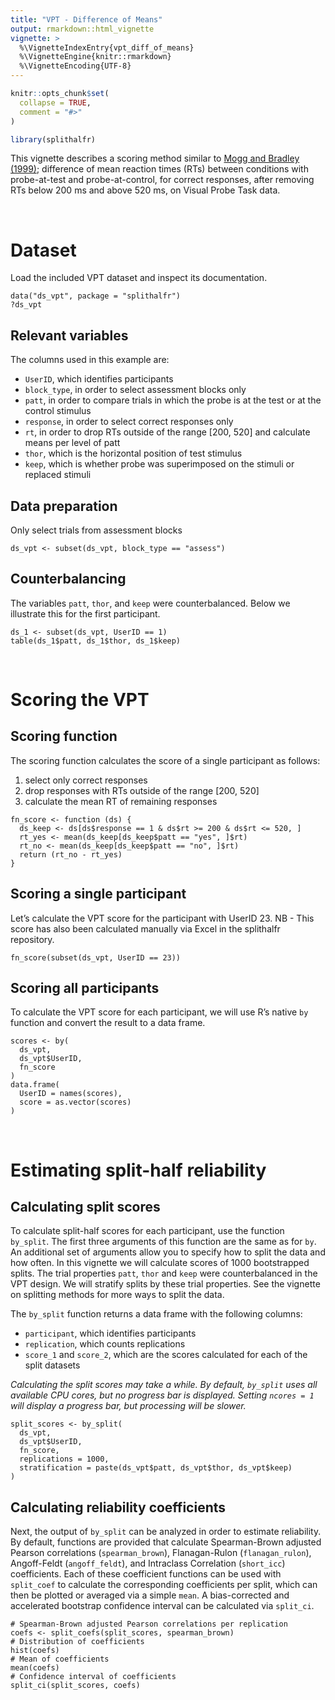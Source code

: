 ---
title: "VPT - Difference of Means"
output: rmarkdown::html_vignette
vignette: >
  %\VignetteIndexEntry{vpt_diff_of_means}
  %\VignetteEngine{knitr::rmarkdown}
  %\VignetteEncoding{UTF-8}
---

```{r, include = FALSE}
knitr::opts_chunk$set(
  collapse = TRUE,
  comment = "#>"
)
```

```{r setup}
library(splithalfr)
```
This vignette describes a scoring method similar to [Mogg and Bradley (1999)](https://doi.org/10.1080/026999399379050);
difference of mean reaction times (RTs) between conditions with probe-at-test and probe-at-control, for correct responses, after removing RTs below 200 ms and above 520 ms, on Visual Probe Task data.

<br />

# Dataset
Load the included VPT dataset and inspect its documentation.
```
data("ds_vpt", package = "splithalfr")
?ds_vpt
```
## Relevant variables
The columns used in this example are:

* `UserID`, which identifies participants
* `block_type`, in order to select assessment blocks only
* `patt`, in order to compare trials in which the probe is at the test or at the control stimulus
* `response`, in order to select correct responses only
* `rt`, in order to drop RTs outside of the range [200, 520] and calculate means per level of patt
* `thor`, which is the horizontal position of test stimulus
* `keep`, which is whether probe was superimposed on the stimuli or replaced stimuli

## Data preparation
Only select trials from assessment blocks
```
ds_vpt <- subset(ds_vpt, block_type == "assess")
```

## Counterbalancing
The variables `patt`, `thor`, and `keep` were counterbalanced. Below we illustrate this for the first participant.
```
ds_1 <- subset(ds_vpt, UserID == 1)
table(ds_1$patt, ds_1$thor, ds_1$keep)
```

<br />

# Scoring the VPT

## Scoring function

The scoring function calculates the score of a single participant as follows:

1. select only correct responses
2. drop responses with RTs outside of the range [200, 520]
3. calculate the mean RT of remaining responses

```
fn_score <- function (ds) {
  ds_keep <- ds[ds$response == 1 & ds$rt >= 200 & ds$rt <= 520, ]
  rt_yes <- mean(ds_keep[ds_keep$patt == "yes", ]$rt)
  rt_no <- mean(ds_keep[ds_keep$patt == "no", ]$rt)
  return (rt_no - rt_yes)
}
```

## Scoring a single participant
Let's calculate the VPT score for the participant with UserID 23. NB - This score has also been calculated manually via Excel in the splithalfr repository.
```
fn_score(subset(ds_vpt, UserID == 23))
```

## Scoring all participants
To calculate the VPT score for each participant, we will use R's native `by` function and convert the result to a data frame.
```
scores <- by(
  ds_vpt,
  ds_vpt$UserID,
  fn_score
)
data.frame(
  UserID = names(scores),
  score = as.vector(scores)
)
```

<br />

# Estimating split-half reliability

## Calculating split scores
To calculate split-half scores for each participant, use the function `by_split`. The first three arguments of this function are the same as for `by`. An additional set of arguments allow you to specify how to split the data and how often. In this vignette we will calculate scores of 1000 bootstrapped splits. The trial properties `patt`, `thor` and `keep` were counterbalanced in the VPT design. We will stratify splits by these trial properties. See the vignette on splitting methods for more ways to split the data.

The `by_split` function returns a data frame with the following columns:

* `participant`, which identifies participants
* `replication`, which counts replications
* `score_1` and `score_2`, which are the scores calculated for each of the split datasets

*Calculating the split scores may take a while. By default, `by_split` uses all available CPU cores, but no progress bar is displayed. Setting `ncores = 1` will display a progress bar, but processing will be slower.*

```
split_scores <- by_split(
  ds_vpt,
  ds_vpt$UserID,
  fn_score,
  replications = 1000,
  stratification = paste(ds_vpt$patt, ds_vpt$thor, ds_vpt$keep)
)
```

## Calculating reliability coefficients
Next, the output of `by_split` can be analyzed in order to estimate reliability. By default, functions are provided that calculate Spearman-Brown adjusted Pearson correlations (`spearman_brown`), Flanagan-Rulon (`flanagan_rulon`), Angoff-Feldt (`angoff_feldt`), and Intraclass Correlation (`short_icc`) coefficients. Each of these coefficient functions can be used with `split_coef` to calculate the corresponding coefficients per split, which can then be plotted or averaged via a simple `mean`. A bias-corrected and accelerated bootstrap confidence interval can be calculated via `split_ci`.

```
# Spearman-Brown adjusted Pearson correlations per replication
coefs <- split_coefs(split_scores, spearman_brown)
# Distribution of coefficients
hist(coefs)
# Mean of coefficients
mean(coefs)
# Confidence interval of coefficients
split_ci(split_scores, coefs)
```
